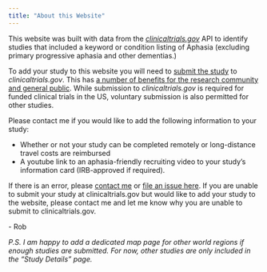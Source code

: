 ```yaml
---
title: "About this Website"
---
```


This website was built with data from the [*clinicaltrials.gov*](https://clinicaltrials.gov/) API to identify studies that included a keyword or condition listing of Aphasia (excluding primary progressive aphasia and other dementias.) 

To add your study to this website you will need to [submit the study](https://clinicaltrials.gov/ct2/manage-recs) to *clinicaltrials.gov*. This has [a number of benefits for the research community and general public](https://clinicaltrials.gov/ct2/manage-recs/background). While submission to *clinicaltrials.gov* is required for funded clinical trials in the US, voluntary submission is also permitted for other studies.

Please contact me if you would like to add the following information to your study:

- Whether or not your study can be completed remotely or long-distance travel costs are reimbursed
- A youtube link to an aphasia-friendly recruiting video to your study's information card (IRB-approved if required).

If there is an error, please [contact me](https://robcavanaugh.com) or [file an issue here]( https://github.com/rbcavanaugh/find-aphasia-research/issues). If you are unable to submit your study at clinicaltrials.gov but would like to add your study to the website, please contact me and let me know why you are unable to submit to clinicaltrials.gov. 

\- Rob

*P.S. I am happy to add a dedicated map page for other world regions if enough studies are submitted. For now, other studies are only included in the "Study Details" page.*

